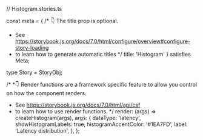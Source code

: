 // Histogram.stories.ts



const meta = {
  /* 👇 The title prop is optional.
   * See https://storybook.js.org/docs/7.0/html/configure/overview#configure-story-loading
   * to learn how to generate automatic titles
   */
  title: 'Histogram'
} satisfies Meta<HistogramProps>;

type Story = StoryObj<HistogramProps>;

/*
 *👇 Render functions are a framework specific feature to allow you control on how the component renders.
 * See https://storybook.js.org/docs/7.0/html/api/csf
 * to learn how to use render functions.
 */
  render: (args) => createHistogram(args),
  args: {
    dataType: 'latency',
    showHistogramLabels: true,
    histogramAccentColor: '#1EA7FD',
    label: 'Latency distribution',
  },
};
